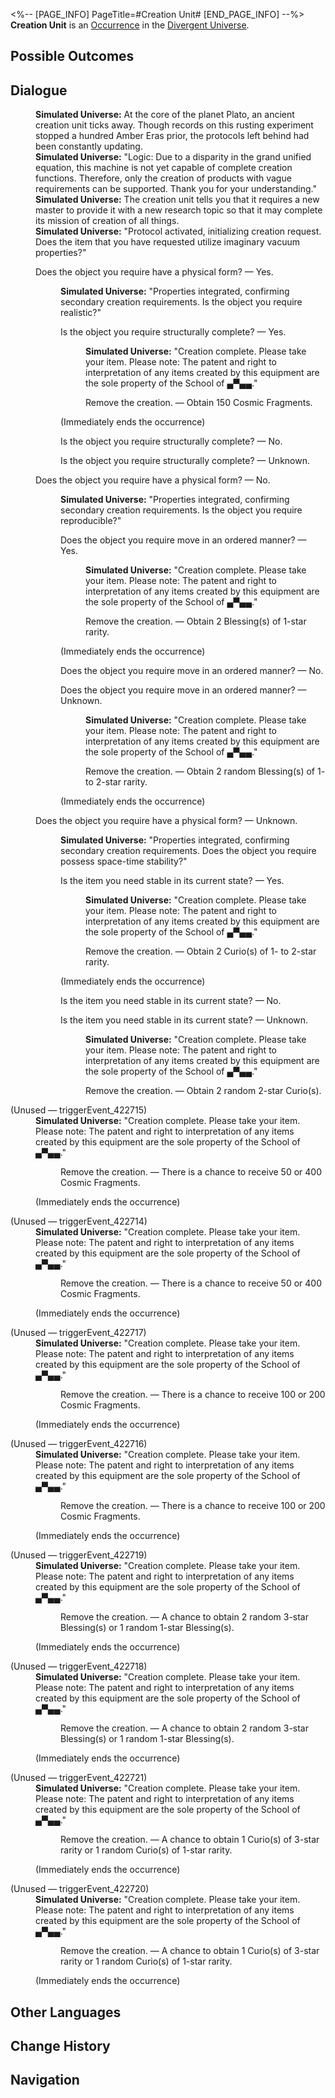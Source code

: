 <%-- [PAGE_INFO]
PageTitle=#Creation Unit#
[END_PAGE_INFO] --%>
{{Stub}}
{{Simulated Universe Event Infobox
|id            = 22701
|title         = 
|image         = Occurrence IPC.png
|domains_su    = 
|domains_ext   = 
|domains_swarm = 
|domains_gng   = 
|domains_du    = Unknown
|requirements  = 
|prev          = 
|next          = 
|characters    = 
|factions      = 
|order         = 
|order_du      = 
}}
'''Creation Unit''' is an [[Divergent Universe/Occurrence|Occurrence]] in the [[Divergent Universe]].

==Possible Outcomes==
{{Possible Outcomes
|choice_1 = Remove the creation.
|result_1 = Obtain 150 Cosmic Fragments.

|choice_2 = Remove the creation.
|result_2 = There is a chance to receive 50 or 400 Cosmic Fragments.

|choice_3 = Remove the creation.
|result_3 = There is a chance to receive 100 or 200 Cosmic Fragments.

|choice_4 = Remove the creation.
|result_4 = Obtain 2 Blessing(s) of 1-star rarity.

|choice_5 = Remove the creation.
|result_5 = A chance to obtain 2 random 3-star Blessing(s) or 1 random 1-star Blessing(s).

|choice_6 = Remove the creation.
|result_6 = Obtain 2 random Blessing(s) of 1- to 2-star rarity.

|choice_7 = Remove the creation.
|result_7 = Obtain 2 Curio(s) of 1- to 2-star rarity.

|choice_8 = Remove the creation.
|result_8 = A chance to obtain 1 Curio(s) of 3-star rarity or 1 random Curio(s) of 1-star rarity.

|choice_9 = Remove the creation.
|result_9 = Obtain 2 random 2-star Curio(s).

|choice_10 = Does the object you require have a physical form?
|result_10 = Yes.

|choice_11 = Does the object you require have a physical form?
|result_11 = No.

|choice_12 = Does the object you require have a physical form?
|result_12 = Unknown.

|choice_13 = Is the object you require structurally complete?
|result_13 = Yes.

|choice_14 = Is the object you require structurally complete?
|result_14 = No.

|choice_15 = Is the object you require structurally complete?
|result_15 = Unknown.

|choice_16 = Does the object you require move in an ordered manner?
|result_16 = Yes.

|choice_17 = Does the object you require move in an ordered manner?
|result_17 = No.

|choice_18 = Does the object you require move in an ordered manner?
|result_18 = Unknown.

|choice_19 = Is the item you need stable in its current state?
|result_19 = Yes.

|choice_20 = Is the item you need stable in its current state?
|result_20 = No.

|choice_21 = Is the item you need stable in its current state?
|result_21 = Unknown.

}}
<!--
==Gameplay Notes==
* 
-->
==Dialogue==
{{Dialogue Start}}
:'''Simulated Universe:''' At the core of the planet Plato, an ancient creation unit ticks away. Though records on this rusting experiment stopped a hundred Amber Eras prior, the protocols left behind had been constantly updating.
:'''Simulated Universe:''' "Logic: Due to a disparity in the grand unified equation, this machine is not yet capable of complete creation functions. Therefore, only the creation of products with vague requirements can be supported. Thank you for your understanding."
:'''Simulated Universe:''' The creation unit tells you that it requires a new master to provide it with a new research topic so that it may complete its mission of creation of all things.
:'''Simulated Universe:''' "Protocol activated, initializing creation request. Does the item that you have requested utilize imaginary vacuum properties?"
:{{DIcon|Star}} Does the object you require have a physical form? &mdash; Yes.
::'''Simulated Universe:''' "Properties integrated, confirming secondary creation requirements. Is the object you require realistic?"
::{{DIcon|Star}} Is the object you require structurally complete? &mdash; Yes.
:::'''Simulated Universe:''' "Creation complete. Please take your item. Please note: The patent and right to interpretation of any items created by this equipment are the sole property of the School of ▄▀▄▄."
:::{{DIcon|Star}} Remove the creation. &mdash; Obtain 150 Cosmic Fragments.
::;(Immediately ends the occurrence)
::{{DIcon|Star}} Is the object you require structurally complete? &mdash; No.
::{{DIcon|Star}} Is the object you require structurally complete? &mdash; Unknown.
:{{DIcon|Star}} Does the object you require have a physical form? &mdash; No.
::'''Simulated Universe:''' "Properties integrated, confirming secondary creation requirements. Is the object you require reproducible?"
::{{DIcon|Star}} Does the object you require move in an ordered manner? &mdash; Yes.
:::'''Simulated Universe:''' "Creation complete. Please take your item. Please note: The patent and right to interpretation of any items created by this equipment are the sole property of the School of ▄▀▄▄."
:::{{DIcon|Star}} Remove the creation. &mdash; Obtain 2 Blessing(s) of 1-star rarity.
::;(Immediately ends the occurrence)
::{{DIcon|Star}} Does the object you require move in an ordered manner? &mdash; No.
::{{DIcon|Star}} Does the object you require move in an ordered manner? &mdash; Unknown.
:::'''Simulated Universe:''' "Creation complete. Please take your item. Please note: The patent and right to interpretation of any items created by this equipment are the sole property of the School of ▄▀▄▄."
:::{{DIcon|Star}} Remove the creation. &mdash; Obtain 2 random Blessing(s) of 1- to 2-star rarity.
::;(Immediately ends the occurrence)
:{{DIcon|Star}} Does the object you require have a physical form? &mdash; Unknown.
::'''Simulated Universe:''' "Properties integrated, confirming secondary creation requirements. Does the object you require possess space-time stability?"
::{{DIcon|Star}} Is the item you need stable in its current state? &mdash; Yes.
:::'''Simulated Universe:''' "Creation complete. Please take your item. Please note: The patent and right to interpretation of any items created by this equipment are the sole property of the School of ▄▀▄▄."
:::{{DIcon|Star}} Remove the creation. &mdash; Obtain 2 Curio(s) of 1- to 2-star rarity.
::;(Immediately ends the occurrence)
::{{DIcon|Star}} Is the item you need stable in its current state? &mdash; No.
::{{DIcon|Star}} Is the item you need stable in its current state? &mdash; Unknown.
:::'''Simulated Universe:''' "Creation complete. Please take your item. Please note: The patent and right to interpretation of any items created by this equipment are the sole property of the School of ▄▀▄▄."
:::{{DIcon|Star}} Remove the creation. &mdash; Obtain 2 random 2-star Curio(s).
:

;(Unused &mdash; triggerEvent_422715)
:'''Simulated Universe:''' "Creation complete. Please take your item. Please note: The patent and right to interpretation of any items created by this equipment are the sole property of the School of ▄▀▄▄."
::{{DIcon|Star}} Remove the creation. &mdash; There is a chance to receive 50 or 400 Cosmic Fragments.
:;(Immediately ends the occurrence)

;(Unused &mdash; triggerEvent_422714)
:'''Simulated Universe:''' "Creation complete. Please take your item. Please note: The patent and right to interpretation of any items created by this equipment are the sole property of the School of ▄▀▄▄."
::{{DIcon|Star}} Remove the creation. &mdash; There is a chance to receive 50 or 400 Cosmic Fragments.
:;(Immediately ends the occurrence)

;(Unused &mdash; triggerEvent_422717)
:'''Simulated Universe:''' "Creation complete. Please take your item. Please note: The patent and right to interpretation of any items created by this equipment are the sole property of the School of ▄▀▄▄."
::{{DIcon|Star}} Remove the creation. &mdash; There is a chance to receive 100 or 200 Cosmic Fragments.
:;(Immediately ends the occurrence)

;(Unused &mdash; triggerEvent_422716)
:'''Simulated Universe:''' "Creation complete. Please take your item. Please note: The patent and right to interpretation of any items created by this equipment are the sole property of the School of ▄▀▄▄."
::{{DIcon|Star}} Remove the creation. &mdash; There is a chance to receive 100 or 200 Cosmic Fragments.
:;(Immediately ends the occurrence)

;(Unused &mdash; triggerEvent_422719)
:'''Simulated Universe:''' "Creation complete. Please take your item. Please note: The patent and right to interpretation of any items created by this equipment are the sole property of the School of ▄▀▄▄."
::{{DIcon|Star}} Remove the creation. &mdash; A chance to obtain 2 random 3-star Blessing(s) or 1 random 1-star Blessing(s).
:;(Immediately ends the occurrence)

;(Unused &mdash; triggerEvent_422718)
:'''Simulated Universe:''' "Creation complete. Please take your item. Please note: The patent and right to interpretation of any items created by this equipment are the sole property of the School of ▄▀▄▄."
::{{DIcon|Star}} Remove the creation. &mdash; A chance to obtain 2 random 3-star Blessing(s) or 1 random 1-star Blessing(s).
:;(Immediately ends the occurrence)

;(Unused &mdash; triggerEvent_422721)
:'''Simulated Universe:''' "Creation complete. Please take your item. Please note: The patent and right to interpretation of any items created by this equipment are the sole property of the School of ▄▀▄▄."
::{{DIcon|Star}} Remove the creation. &mdash; A chance to obtain 1 Curio(s) of 3-star rarity or 1 random Curio(s) of 1-star rarity.
:;(Immediately ends the occurrence)

;(Unused &mdash; triggerEvent_422720)
:'''Simulated Universe:''' "Creation complete. Please take your item. Please note: The patent and right to interpretation of any items created by this equipment are the sole property of the School of ▄▀▄▄."
::{{DIcon|Star}} Remove the creation. &mdash; A chance to obtain 1 Curio(s) of 3-star rarity or 1 random Curio(s) of 1-star rarity.
:;(Immediately ends the occurrence)
{{Dialogue End}}

==Other Languages==
{{Other Languages
|en   = Creation Unit
|zhs  = 造物单元
|zht  = 造物單元
|ja   = {{Rubi|造物|ぞうぶつ}}ユニット
|ko   = 창조물 유닛
|es   = Unidad de creación
|fr   = Unité de création
|ru   = Единица создания
|th   = หน่วยสรรค์สร้าง
|vi   = Đơn Vị Tạo Vật
|de   = Schöpfungseinheit
|id   = Unit Ciptaan
|pt   = Unidade de Criação
}}

==Change History==
{{Change History|2.5}}

==Navigation==
{{Occurrence Navbox}}